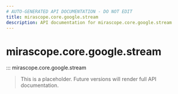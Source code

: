 ```yaml
---
# AUTO-GENERATED API DOCUMENTATION - DO NOT EDIT
title: mirascope.core.google.stream
description: API documentation for mirascope.core.google.stream
---
```


# mirascope.core.google.stream

::: mirascope.core.google.stream

> This is a placeholder. Future versions will render full API documentation.
